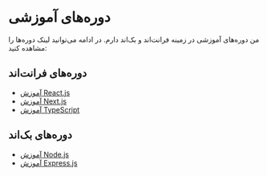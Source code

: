 # دوره‌های آموزشی

من دوره‌های آموزشی در زمینه فرانت‌اند و بک‌اند دارم.
در ادامه می‌توانید لینک دوره‌ها را مشاهده کنید:

## دوره‌های فرانت‌اند
- [آموزش React.js](/courses/react)
- [آموزش Next.js](/courses/next)
- [آموزش TypeScript](/courses/typescript)

## دوره‌های بک‌اند
- [آموزش Node.js](/courses/node)
- [آموزش Express.js](/courses/express)
